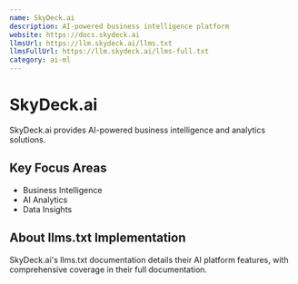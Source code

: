 ```yaml
---
name: SkyDeck.ai
description: AI-powered business intelligence platform
website: https://docs.skydeck.ai
llmsUrl: https://llm.skydeck.ai/llms.txt
llmsFullUrl: https://llm.skydeck.ai/llms-full.txt
category: ai-ml
---
```


# SkyDeck.ai

SkyDeck.ai provides AI-powered business intelligence and analytics solutions.

## Key Focus Areas

- Business Intelligence
- AI Analytics
- Data Insights

## About llms.txt Implementation

SkyDeck.ai's llms.txt documentation details their AI platform features, with comprehensive coverage in their full documentation.
